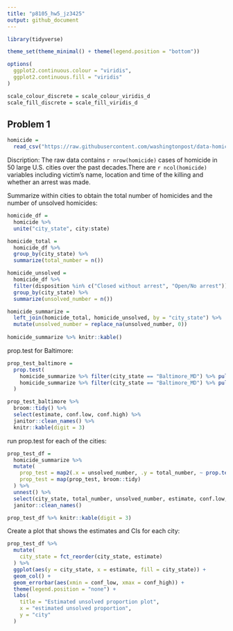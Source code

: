 ```yaml
---
title: "p8105_hw5_jz3425"
output: github_document
---
```


```r
library(tidyverse)

theme_set(theme_minimal() + theme(legend.position = "bottom"))

options(
  ggplot2.continuous.colour = "viridis",
  ggplot2.continuous.fill = "viridis"
)

scale_colour_discrete = scale_colour_viridis_d
scale_fill_discrete = scale_fill_viridis_d
```

## Problem 1

```r
homicide = 
  read_csv("https://raw.githubusercontent.com/washingtonpost/data-homicides/master/homicide-data.csv")
```

Discription: The raw data contains `r nrow(homicide)` cases of homicide in 50 large U.S. cities over the past decades.There are `r ncol(homicide)` variables including victim's name, location and time of the killing and whether an arrest was made.

Summarize within cities to obtain the total number of homicides and the number of unsolved homicides:
```r
homicide_df = 
  homicide %>% 
  unite("city_state", city:state)

homicide_total = 
  homicide_df %>% 
  group_by(city_state) %>% 
  summarize(total_number = n())

homicide_unsolved =
  homicide_df %>% 
  filter(disposition %in% c("Closed without arrest", "Open/No arrest")) %>% 
  group_by(city_state) %>% 
  summarize(unsolved_number = n())

homicide_summarize =
  left_join(homicide_total, homicide_unsolved, by = "city_state") %>% 
  mutate(unsolved_number = replace_na(unsolved_number, 0))
 
homicide_summarize %>% knitr::kable()
```

prop.test for Baltimore:

```r
prop_test_baltimore =
  prop.test(
    homicide_summarize %>% filter(city_state == "Baltimore_MD") %>% pull(unsolved_number),
    homicide_summarize %>% filter(city_state == "Baltimore_MD") %>% pull(total_number)
  )

prop_test_baltimore %>% 
  broom::tidy() %>% 
  select(estimate, conf.low, conf.high) %>% 
  janitor::clean_names() %>% 
  knitr::kable(digit = 3)
```

run prop.test for each of the cities:

```r
prop_test_df = 
  homicide_summarize %>% 
  mutate(
    prop_test = map2(.x = unsolved_number, .y = total_number, ~ prop.test(x = .x, n = .y)),
    prop_test = map(prop_test, broom::tidy)
  ) %>% 
  unnest() %>% 
  select(city_state, total_number, unsolved_number, estimate, conf.low, conf.high) %>% 
  janitor::clean_names()

prop_test_df %>% knitr::kable(digit = 3)
```

Create a plot that shows the estimates and CIs for each city:

```r
prop_test_df %>% 
  mutate(
    city_state = fct_reorder(city_state, estimate)
  ) %>% 
  ggplot(aes(y = city_state, x = estimate, fill = city_state)) +
  geom_col() +
  geom_errorbar(aes(xmin = conf_low, xmax = conf_high)) +
  theme(legend.position = "none") +
  labs(
    title = "Estimated unsolved proportion plot",
    x = "estimated unsolved proportion",
    y = "city"
  )
```

